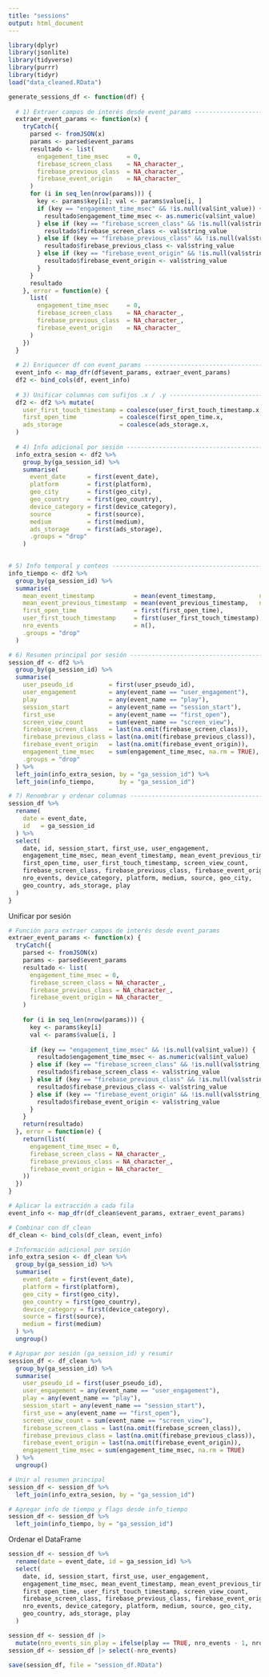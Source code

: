 ```yaml
---
title: "sessions"
output: html_document
---
```


``` r
library(dplyr)
library(jsonlite)
library(tidyverse)
library(purrr)
library(tidyr)
load("data_cleaned.RData")

```

``` r

generate_sessions_df <- function(df) {
  
  # 1) Extraer campos de interés desde event_params ------------------------
  extraer_event_params <- function(x) {
    tryCatch({
      parsed <- fromJSON(x)
      params <- parsed$event_params
      resultado <- list(
        engagement_time_msec     = 0,
        firebase_screen_class    = NA_character_,
        firebase_previous_class  = NA_character_,
        firebase_event_origin    = NA_character_
      )
      for (i in seq_len(nrow(params))) {
        key <- params$key[i]; val <- params$value[i, ]
        if (key == "engagement_time_msec" && !is.null(val$int_value)) {
          resultado$engagement_time_msec <- as.numeric(val$int_value)
        } else if (key == "firebase_screen_class" && !is.null(val$string_value)) {
          resultado$firebase_screen_class <- val$string_value
        } else if (key == "firebase_previous_class" && !is.null(val$string_value)) {
          resultado$firebase_previous_class <- val$string_value
        } else if (key == "firebase_event_origin" && !is.null(val$string_value)) {
          resultado$firebase_event_origin <- val$string_value
        }
      }
      resultado
    }, error = function(e) {
      list(
        engagement_time_msec     = 0,
        firebase_screen_class    = NA_character_,
        firebase_previous_class  = NA_character_,
        firebase_event_origin    = NA_character_
      )
    })
  }
  
  # 2) Enriquecer df con event_params --------------------------------------
  event_info <- map_dfr(df$event_params, extraer_event_params)
  df2 <- bind_cols(df, event_info)
  
  # 3) Unificar columnas con sufijos .x / .y ------------------------------
  df2 <- df2 %>% mutate(
    user_first_touch_timestamp = coalesce(user_first_touch_timestamp.x, user_first_touch_timestamp.y),
    first_open_time            = coalesce(first_open_time.x,            first_open_time.y),
    ads_storage                = coalesce(ads_storage.x,                ads_storage.y)
  )
  
  # 4) Info adicional por sesión ------------------------------------------ ------------------------------------------ por sesión ------------------------------------------
  info_extra_sesion <- df2 %>%
    group_by(ga_session_id) %>%
    summarise(
      event_date      = first(event_date),
      platform        = first(platform),
      geo_city        = first(geo_city),
      geo_country     = first(geo_country),
      device_category = first(device_category),
      source          = first(source),
      medium          = first(medium),
      ads_storage     = first(ads_storage),
      .groups = "drop"
    )
  

# 5) Info temporal y conteos ---------------------------------------------
info_tiempo <- df2 %>%
  group_by(ga_session_id) %>%
  summarise(
    mean_event_timestamp           = mean(event_timestamp,            na.rm = TRUE),
    mean_event_previous_timestamp  = mean(event_previous_timestamp,   na.rm = TRUE),
    first_open_time                = first(first_open_time),
    user_first_touch_timestamp     = first(user_first_touch_timestamp),
    nro_events                     = n(),
    .groups = "drop"
  )

# 6) Resumen principal por sesión ---------------------------------------
session_df <- df2 %>%
  group_by(ga_session_id) %>%
  summarise(
    user_pseudo_id          = first(user_pseudo_id),
    user_engagement         = any(event_name == "user_engagement"),
    play                    = any(event_name == "play"),
    session_start           = any(event_name == "session_start"),
    first_use               = any(event_name == "first_open"),
    screen_view_count       = sum(event_name == "screen_view"),
    firebase_screen_class   = last(na.omit(firebase_screen_class)),
    firebase_previous_class = last(na.omit(firebase_previous_class)),
    firebase_event_origin   = last(na.omit(firebase_event_origin)),
    engagement_time_msec    = sum(engagement_time_msec, na.rm = TRUE),
    .groups = "drop"
  ) %>%
  left_join(info_extra_sesion, by = "ga_session_id") %>%
  left_join(info_tiempo,       by = "ga_session_id")

# 7) Renombrar y ordenar columnas ---------------------------------------
session_df %>%
  rename(
    date = event_date,
    id   = ga_session_id
  ) %>%
  select(
    date, id, session_start, first_use, user_engagement,
    engagement_time_msec, mean_event_timestamp, mean_event_previous_timestamp,
    first_open_time, user_first_touch_timestamp, screen_view_count,
    firebase_screen_class, firebase_previous_class, firebase_event_origin,
    nro_events, device_category, platform, medium, source, geo_city,
    geo_country, ads_storage, play
  )
}

```

Unificar por sesión
``` r

# Función para extraer campos de interés desde event_params
extraer_event_params <- function(x) {
  tryCatch({
    parsed <- fromJSON(x)
    params <- parsed$event_params
    resultado <- list(
      engagement_time_msec = 0,
      firebase_screen_class = NA_character_,
      firebase_previous_class = NA_character_,
      firebase_event_origin = NA_character_
    )
    
    for (i in seq_len(nrow(params))) {
      key <- params$key[i]
      val <- params$value[i, ]
      
      if (key == "engagement_time_msec" && !is.null(val$int_value)) {
        resultado$engagement_time_msec <- as.numeric(val$int_value)
      } else if (key == "firebase_screen_class" && !is.null(val$string_value)) {
        resultado$firebase_screen_class <- val$string_value
      } else if (key == "firebase_previous_class" && !is.null(val$string_value)) {
        resultado$firebase_previous_class <- val$string_value
      } else if (key == "firebase_event_origin" && !is.null(val$string_value)) {
        resultado$firebase_event_origin <- val$string_value
      }
    }
    return(resultado)
  }, error = function(e) {
    return(list(
      engagement_time_msec = 0,
      firebase_screen_class = NA_character_,
      firebase_previous_class = NA_character_,
      firebase_event_origin = NA_character_
    ))
  })
}

# Aplicar la extracción a cada fila
event_info <- map_dfr(df_clean$event_params, extraer_event_params)

# Combinar con df_clean
df_clean <- bind_cols(df_clean, event_info)

```

``` r
# Información adicional por sesión
info_extra_sesion <- df_clean %>%
  group_by(ga_session_id) %>%
  summarise(
    event_date = first(event_date),
    platform = first(platform),
    geo_city = first(geo_city),
    geo_country = first(geo_country),
    device_category = first(device_category),
    source = first(source),
    medium = first(medium)
  ) %>%
  ungroup()

```

``` r
# Agrupar por sesión (ga_session_id) y resumir
session_df <- df_clean %>%
  group_by(ga_session_id) %>%
  summarise(
    user_pseudo_id = first(user_pseudo_id),
    user_engagement = any(event_name == "user_engagement"),
    play = any(event_name == "play"),
    session_start = any(event_name == "session_start"),
    first_use = any(event_name == "first_open"),
    screen_view_count = sum(event_name == "screen_view"),
    firebase_screen_class = last(na.omit(firebase_screen_class)),
    firebase_previous_class = last(na.omit(firebase_previous_class)),
    firebase_event_origin = last(na.omit(firebase_event_origin)),
    engagement_time_msec = sum(engagement_time_msec, na.rm = TRUE)
  ) %>%
  ungroup()

# Unir al resumen principal
session_df <- session_df %>%
  left_join(info_extra_sesion, by = "ga_session_id")

# Agregar info de tiempo y flags desde info_tiempo
session_df <- session_df %>%
  left_join(info_tiempo, by = "ga_session_id")
```

Ordenar el DataFrame
``` r
session_df <- session_df %>%
  rename(date = event_date, id = ga_session_id) %>%
  select(
    date, id, session_start, first_use, user_engagement,
    engagement_time_msec, mean_event_timestamp, mean_event_previous_timestamp,
    first_open_time, user_first_touch_timestamp, screen_view_count,
    firebase_screen_class, firebase_previous_class, firebase_event_origin,
    nro_events, device_category, platform, medium, source, geo_city,
    geo_country, ads_storage, play
  )

session_df <- session_df |>
  mutate(nro_events_sin_play = ifelse(play == TRUE, nro_events - 1, nro_events))
session_df <- session_df |> select(-nro_events)

```

```r
save(session_df, file = "session_df.RData")
```

